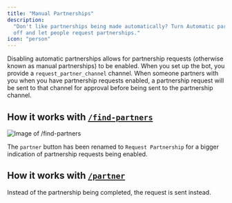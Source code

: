 ```yaml
---
title: "Manual Partnerships"
description:
  "Don't like partnerships being made automatically? Turn Automatic partnerships
  off and let people request partnerships."
icon: "person"
---
```


Disabling automatic partnerships allows for partnership requests (otherwise known as manual partnerships) to be enabled. When you set up the bot, you provide a `request_partner_channel` channel. When someone partners with you when you have partnership requests enabled, a partnership request will be sent to that channel for approval before being sent to the partnership channel.

## How it works with [`/find-partners`](/commands#find-partners)

![Image of `/find-partners`](https://i.imgur.com/FR9P0G4.png)

The `partner` button has been renamed to `Request Partnership` for a bigger indication of partnership requests being enabled.

## How it works with [`/partner`](/commands#partner)

Instead of the partnership being completed, the request is sent instead.
